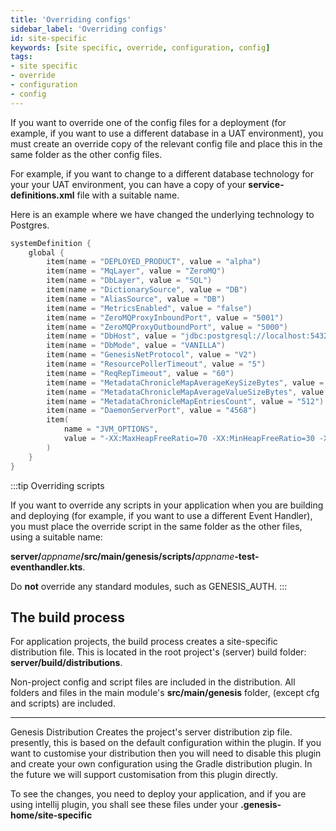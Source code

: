 ```yaml
---
title: 'Overriding configs'
sidebar_label: 'Overriding configs'
id: site-specific
keywords: [site specific, override, configuration, config]
tags:
- site specific
- override
- configuration
- config
---
```



If you want to override one of the config files for a deployment (for example, if you want to use a different database in a UAT environment), you must create an override copy of the relevant config file and place this in the same folder as the other config files. 

For example, if you want to change to a different database technology for your your UAT environment, you can have a copy of your **service-definitions.xml** file with a suitable name.

Here is an example where we have changed the underlying technology to Postgres.

```kotlin {5,11}
systemDefinition {
    global {
        item(name = "DEPLOYED_PRODUCT", value = "alpha")
        item(name = "MqLayer", value = "ZeroMQ")
        item(name = "DbLayer", value = "SQL")
        item(name = "DictionarySource", value = "DB")
        item(name = "AliasSource", value = "DB")
        item(name = "MetricsEnabled", value = "false")
        item(name = "ZeroMQProxyInboundPort", value = "5001")
        item(name = "ZeroMQProxyOutboundPort", value = "5000")
        item(name = "DbHost", value = "jdbc:postgresql://localhost:5432/postgres?user=postgres&password=postgres")
        item(name = "DbMode", value = "VANILLA")
        item(name = "GenesisNetProtocol", value = "V2")
        item(name = "ResourcePollerTimeout", value = "5")
        item(name = "ReqRepTimeout", value = "60")
        item(name = "MetadataChronicleMapAverageKeySizeBytes", value = "128")
        item(name = "MetadataChronicleMapAverageValueSizeBytes", value = "1024")
        item(name = "MetadataChronicleMapEntriesCount", value = "512")
        item(name = "DaemonServerPort", value = "4568")
        item(
            name = "JVM_OPTIONS",
            value = "-XX:MaxHeapFreeRatio=70 -XX:MinHeapFreeRatio=30 -XX:+UseG1GC -XX:+UseStringDeduplication -XX:OnOutOfMemoryError=\"handleOutOfMemoryError.sh %p\""
        )
    }
}
```

:::tip Overriding scripts

If you want to override any scripts in your application when you are building and deploying (for example, if you want to use a different Event Handler), you must place the override script in the same folder as the other files, using a suitable name:

**server/**_appname_**/src/main/genesis/scripts/**_appname_**-test-eventhandler.kts**.

Do **not** override any standard modules, such as GENESIS_AUTH.
:::

## The build process
For application projects, the build process creates a site-specific distribution file. This is located in the root project's (server) build folder: **server/build/distributions**. 

Non-project config and script files are included in the distribution. All folders and files in the main module's **src/main/genesis** folder, (except cfg and scripts) are included.

****
Genesis Distribution
Creates the project's server distribution zip file. presently, this is based on the default configuration within the plugin. If you want to customise your distribution then you will need to disable this plugin and create your own configuration using the Gradle distribution plugin. In the future we will support customisation from this plugin directly.


To see the changes, you need to deploy your application, and if you are using intellij plugin, you shall see these files under your **.genesis-home/site-specific**








